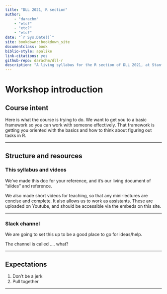```yaml
--- 
title: "DLL 2021, R section"
author: 
    - "darachm"
    - "etc?"
    - "etc?"
    - "etc?"
date: "`r Sys.Date()`"
site: bookdown::bookdown_site
documentclass: book
biblio-style: apalike
link-citations: yes
github-repo: darachm/dll-r
description: "A living syllabus for the R section of DLL 2021, at Stanford"
---
```


# Workshop introduction

## Course intent

Here is what the course is trying to do.
We want to get you to a basic framework so you can work with someone 
effectively.
That framework is getting you oriented with the basics and how to 
think about figuring out tasks in R.

---

## Structure and resources

### This syllabus and videos

We've made this doc for your reference, and it's our living document of
"slides" and reference.

We also made short videos for teaching, so that any mini-lectures 
are concise and complete. It also allows us to work as assistants.
These are uploaded on Youtube, and should be accessible via the embeds on
this site.

---

### Slack channel

We are going to set this up to be a good place to go for ideas/help.

The channel is called .... what?

---

## Expectations

1. Don't be a jerk
1. Pull together

---
